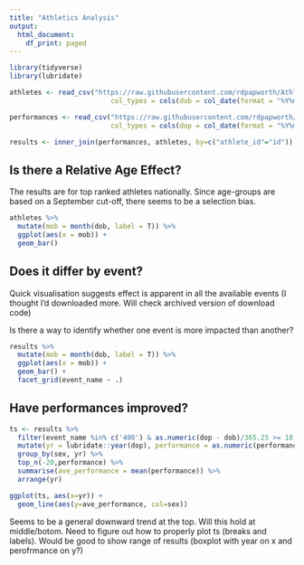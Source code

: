```yaml
---
title: "Athletics Analysis"
output:
  html_document:
    df_print: paged
---
```



```r
library(tidyverse)
library(lubridate)

athletes <- read_csv("https://raw.githubusercontent.com/rdpapworth/Athletics/master/data/athletes.txt",
                         col_types = cols(dob = col_date(format = "%Y%m%d")))

performances <- read_csv("https://raw.githubusercontent.com/rdpapworth/Athletics/master/data/performances.txt",
                         col_types = cols(dop = col_date(format = "%Y%m%d")))

results <- inner_join(performances, athletes, by=c("athlete_id"="id"))
```

## Is there a Relative Age Effect?

The results are for top ranked athletes nationally. Since age-groups are based on a September cut-off, there seems to be a selection bias.

```r
athletes %>%
  mutate(mob = month(dob, label = T)) %>%
  ggplot(aes(x = mob)) +
  geom_bar()
```

## Does it differ by event?

Quick visualisation suggests effect is apparent in all the available events (I thought I'd downloaded more. Will check archived version of download code)

Is there a way to identify whether one event is more impacted than another?
```r
results %>%
  mutate(mob = month(dob, label = T)) %>%
  ggplot(aes(x = mob)) +
  geom_bar() +
  facet_grid(event_name ~ .)
```


## Have performances improved?
```r

ts <- results %>%
  filter(event_name %in% c('400') & as.numeric(dop - dob)/365.25 >= 18.0) %>%
  mutate(yr = lubridate::year(dop), performance = as.numeric(performance)) %>%
  group_by(sex, yr) %>%
  top_n(-20,performance) %>%
  summarise(ave_performance = mean(performance)) %>%
  arrange(yr)

ggplot(ts, aes(x=yr)) + 
  geom_line(aes(y=ave_performance, col=sex)) 
```
Seems to be a general downward trend at the top. Will this hold at middle/botom. Need to figure out how to properly plot ts (breaks and labels). Would be good to show range of results (boxplot with year on x and perofrmance on y?) 